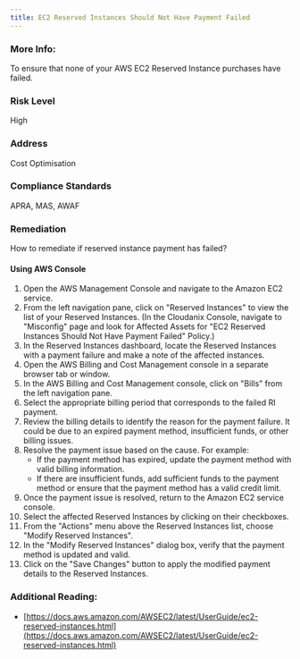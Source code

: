 ```yaml
---
title: EC2 Reserved Instances Should Not Have Payment Failed
---
```


### More Info:

To ensure that none of your AWS EC2 Reserved Instance purchases have failed.

### Risk Level

High

### Address

Cost Optimisation

### Compliance Standards

APRA, MAS, AWAF

### Remediation

How to remediate if reserved instance payment has failed?

#### Using AWS Console

1. Open the AWS Management Console and navigate to the Amazon EC2 service.
2. From the left navigation pane, click on "Reserved Instances" to view the list of your Reserved Instances.
    (In the Cloudanix Console, navigate to "Misconfig" page and look for Affected Assets for "EC2 Reserved Instances Should Not Have Payment Failed" Policy.)
3. In the Reserved Instances dashboard, locate the Reserved Instances with a payment failure and make a note of the affected instances.
4. Open the AWS Billing and Cost Management console in a separate browser tab or window.
5. In the AWS Billing and Cost Management console, click on "Bills" from the left navigation pane.
6. Select the appropriate billing period that corresponds to the failed RI payment.
7. Review the billing details to identify the reason for the payment failure. It could be due to an expired payment method, insufficient funds, or other billing issues.
8. Resolve the payment issue based on the cause. For example:
   - If the payment method has expired, update the payment method with valid billing information.
   - If there are insufficient funds, add sufficient funds to the payment method or ensure that the payment method has a valid credit limit.
9. Once the payment issue is resolved, return to the Amazon EC2 service console.
10. Select the affected Reserved Instances by clicking on their checkboxes.
11. From the "Actions" menu above the Reserved Instances list, choose "Modify Reserved Instances".
12. In the "Modify Reserved Instances" dialog box, verify that the payment method is updated and valid.
13. Click on the "Save Changes" button to apply the modified payment details to the Reserved Instances.

### Additional Reading:

- [https://docs.aws.amazon.com/AWSEC2/latest/UserGuide/ec2-reserved-instances.html](https://docs.aws.amazon.com/AWSEC2/latest/UserGuide/ec2-reserved-instances.html)
